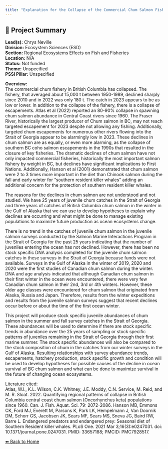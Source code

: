 ```yaml
---
title: "Explanation for the Collapse of the Commercial Chum Salmon Fishery in British Columbia"
---
```


## 🧬 Project Summary

**Lead(s):** Chrys Neville  
**Division:** Ecosystem Sciences (ESD)  
**Section:** Regional Ecosystems Effects on Fish and Fisheries  
**Location:** N/A  
**Status:** Not funded  
**Theme:** Unspecified  
**PSSI Pillar:** Unspecified  

**Overview:**  
The commercial chum fishery in British Columbia has collapsed. The fishery,
that averaged about 15,000 t between 1950-1989, declined sharply since 2010
and in 2022 was only 180 t. The catch in 2023 appears to be as low or lower.
In addition to the collapse of the fishery, there is a collapse of
escapements. Atlas et al (2022) reported an 80-90% collapse in spawning chum
salmon abundance in Central Coast rivers since 1960. The Fraser River,
historically the largest producer of Chum salmon in BC, may not reach targeted
escapement for 2023 despite not allowing any fishing. Additionally, targeted
chum escapements for numerous other rivers flowing into the Strait of Georgia
appear to be alarmingly low in 2023. These declines in chum salmon are as
equally, or even more alarming, as the collapse of southern BC coho salmon
escapements in the 1990s that resulted in the closure of key fisheries. The
dramatic declines of chum salmon have not only impacted commercial fisheries,
historically the most important salmon fishery by weight in BC, but declines
have significant implications to First Nations. Additionally, Hanson et al
(2001) demonstrated that chum salmon were 2 to 3 times more important in the
diet than Chinook salmon during the fall and early winter for “southern
resident killer whales” adding an additional concern for the protection of
southern resident killer whales.

The reasons for the declines in chum salmon are not understood and not
studied. We have 25 years of juvenile chum catches in the Strait of Georgia
and three years of catches of British Columbia chum salmon in the winter in
the Gulf of Alaska that we can use to develop hypotheses to explain why
declines are occurring and what might be done to manage existing populations
to maximize future production as ocean ecosystems change.

There is no trend in the catches of juvenile chum salmon in the juvenile
salmon surveys conducted by the Salmon Marine Interactions Program in the
Strait of Georgia for the past 25 years indicating that the number of
juveniles entering the ocean has not declined. However, there has been no
stock specific DNA analysis completed for the juvenile chum salmon catches in
these surveys in the Strait of Georgia because funds were not available.
Surveys in the Gulf of Alaska in the winter of 2019, 2020 and 2020 were the
first studies of Canadian chum salmon during the winter. DNA and age analysis
indicated that although Canadian chum salmon in their first winter in the
ocean were encountered, there were very few Canadian chum salmon in their 2nd,
3rd or 4th winters. However, these older age classes were encountered for chum
salmon that originated from Alaska, Russia and Japan. Therefore, results from
the winter expeditions and results from the juvenile salmon surveys suggest
that recent declines occur before or about the time of the first ocean winter.

This project will produce stock specific juvenile abundances of chum salmon in
the summer and fall survey catches in the Strait of Georgia. These abundances
will be used to determine if there are stock specific trends in abundance over
the 25 years of sampling or stock specific patterns of juveniles remaining in
the Strait of Georgia through their first marine summer. The stock specific
abundances will also be compared to the stock composition of chum in the
catches from our winter surveys in the Gulf of Alaska. Resulting relationships
with survey abundance trends, escapements, hatchery production, stock specific
growth and condition will be used to develop hypotheses for possible causes of
the decline in ocean survival of BC chum salmon and what can be done to
maximize survival in the future of changing ocean ecosystems.

Literature cited:  
Atlas, W.I., K.L. Wilson, C.K. Whitney, J.E. Moddy, C.N. Service, M. Reid, and
M. R. Sloat. 2022. Quantifying regional patterns of collapse in British
Columbia central coast chum salmon (Oncorhynchus keta) populations since 1960.
Can. J. Fish. Aquat. Sci. 79: 2072-2086. Hanson MB, Emmons CK, Ford MJ,
Everett M, Parsons K, Park LK, Hempelmann J, Van Doornik DM, Schorr GS,
Jacobsen JK, Sears MF, Sears MS, Sneva JG, Baird RW, Barre L. Endangered
predators and endangered prey: Seasonal diet of Southern Resident killer
whales. PLoS One. 2021 Mar 3;16(3):e0247031. doi:
10.1371/journal.pone.0247031. PMID: 33657188; PMCID: PMC7928517.



[⬅ Back to Home](../index.qmd)
